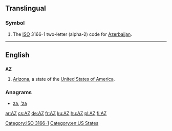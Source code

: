 {{also|az|.az|až|aż|āz|аз|Appendix:ISO 639-1 language codes}}
==Translingual==

===Symbol===
{{head|mul|symbol}}
# The [[ISO]] 3166-1 two-letter (alpha-2) code for [[Azerbaijan]].

[[Category:ISO 3166-1]]
----

==English==

==={{abbreviation}}===
'''AZ'''

# [[Arizona]], a state of the [[United States of America]].

===Anagrams===
* [[za#English|za]], [['za#English|'za]]
[[Category:en:US States]]

[[ar:AZ]]
[[cs:AZ]]
[[de:AZ]]
[[fr:AZ]]
[[ku:AZ]]
[[hu:AZ]]
[[pl:AZ]]
[[fi:AZ]]